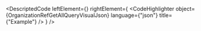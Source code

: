 
<DescriptedCode
  leftElement={<OrganizationRefGetAllQueryDesc />}
  rightElement={
    <CodeHighlighter
      object={OrganizationRefGetAllQueryVisualJson}
      language={"json"}
      title={"Example"}
    />
  }
/>
